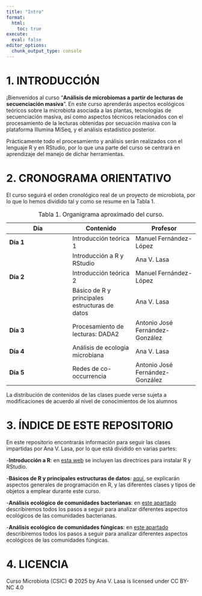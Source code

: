 ```yaml
---
title: "Intro"
format:
  html:
    toc: true
execute:
  eval: false
editor_options: 
  chunk_output_type: console
---
```


# 1. INTRODUCCIÓN

¡Bienvenidos al curso "**Análisis de microbiomas a partir de lecturas de secuenciación masiva**". En este curso aprenderás aspectos ecológicos teóricos sobre la microbiota asociada a las plantas, tecnologías de secuenciación masiva, así como aspectos técnicos relacionados con el procesamiento de la lecturas obtenidas por secuación masiva con la plataforma Illumina MiSeq, y el análisis estadístico posterior.

Prácticamente todo el procesamiento y análisis serán realizados con el lenguaje R y en RStudio, por lo que una parte del curso se centrará en aprendizaje del manejo de dichar herramientas.

# 2. CRONOGRAMA ORIENTATIVO

El curso seguirá el orden cronológico real de un proyecto de microbiota, por lo que lo hemos dividido tal y como se resume en la Tabla 1.

| Día | Contenido | Profesor |
|----|----|----|
| **Día 1** | Introducción teórica 1 | Manuel Fernández-López |
|  | Introducción a R y RStudio | Ana V. Lasa |
| **Día 2** | Introducción teórica 2 | Manuel Fernández-López |
|  | Básico de R y principales estructuras de datos | Ana V. Lasa |
| **Día 3** | Procesamiento de lecturas: DADA2 | Antonio José Fernández-González |
| **Día 4** | Análisis de ecología microbiana | Ana V. Lasa |
| **Día 5** | Redes de co-occurrencia | Antonio José Fernández-González |

: Tabla 1. Organigrama aproximado del curso.

::: callout-note
La distribución de contenidos de las clases puede verse sujeta a modificaciones de acuerdo al nivel de conocimientos de los alumnos
:::

# 3. ÍNDICE DE ESTE REPOSITORIO

En este repositorio encontrarás información para seguir las clases impartidas por Ana V. Lasa, por lo que está dividido en varias partes:

\-**Introducción a R**: en [esta web](Instalacion.qmd) se incluyen las directrices para instalar R y RStudio.

\-**Básicos de R y principales estructuras de datos**: [aquí](Estructuras.qmd), se explicarán aspectos generales de programación en R, y las diferentes clases y tipos de objetos a emplear durante este curso.

\-**Análisis ecológico de comunidades bacterianas**: en [este apartado](AnalisisBacterias.qmd) describiremos todos los pasos a seguir para analizar diferentes aspectos ecológicos de las comunidades bacterianas.

\-**Análisis ecológico de comunidades fúngicas**: en [este apartado](AnalisisHongos) describiremos todos los pasos a seguir para analizar diferentes aspectos ecológicos de las comunidades fúngicas.


# 4. LICENCIA
 Curso Microbiota (CSIC) © 2025 by Ana V. Lasa is licensed under CC BY-NC 4.0 

